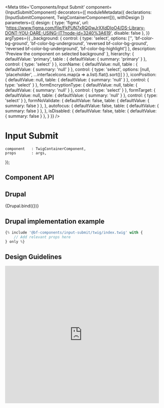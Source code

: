 
<Meta
    title='Components/Input Submit'
    component={InputSubmitComponent}
    decorators={[
        moduleMetadata({ declarations: [InputSubmitComponent, TwigContainerComponent]}),
        withDesign
    ]}
    parameters={{
        design: {
            type: 'figma',
            url: 'https://www.figma.com/file/FkPUN7xRQi0wJrXXdDIoO4/DS-Library-DONT-YOU-DARE-USING-IT?node-id=3240%3A619',
            disable: false
        },
    }}
    argTypes={{
        _background: {
            control: {
                type: 'select',
                options: ['', 'bf-color-bg-ground', 'bf-color-bg-underground', 'reversed bf-color-bg-ground', 'reversed bf-color-bg-underground', 'bf-color-bg-highlight']
            },
            description: 'Preview the component on selected background'
        },
        hierarchy: {
            defaultValue: 'primary',
            table : { defaultValue: { summary: 'primary' } },
            control: { type: 'select' }
        },
        iconName: {
            defaultValue: null,
            table : { defaultValue: { summary: 'null' } },
            control: {
                type: 'select',
                options: [null, 'placeholder', ...interfaceIcons.map(a => a.list).flat().sort()]
            }
        },
        iconPosition: {
            defaultValue: null,
            table: { defaultValue: { summary: 'null' } },
            control: { type: 'select' }
        },
        formEncryptionType: {
            defaultValue: null,
            table: { defaultValue: { summary: 'null' } },
            control: { type: 'select' }
        },
        formTarget: {
            defaultValue: null,
            table: { defaultValue: { summary: 'null' } },
            control: { type: 'select' }
        },
        formNoValidate: {
            defaultValue: false,
            table: { defaultValue: { summary: false } },
        },
        autofocus: {
            defaultValue: false,
            table: { defaultValue: { summary: false } },
        },
        isDisabled: {
            defaultValue: false,
            table: { defaultValue: { summary: false } },
        }
    }}
/>

# Input Submit

    component   : TwigContainerComponent,
    props       : args,
});

## Component API

<ArgsTable of={InputSubmitComponent} />

## Drupal

<Canvas withSource='none'>
    <Story
        name='Drupal'
        height='300px'
        args={{
            elementPath : 'components/input-submit/_doc/template.drupal',
            label       : 'Input Submit',
        }}
    >
        {Drupal.bind({})}
    </Story>
</Canvas>


## Drupal implementation example

```jsx
{% include '@bf-components/input-submit/twig/index.twig' with {
    // Add relevant props here
} only %}
```

## Design Guidelines


<iframe width='100%' height='450' src='https://www.figma.com/embed?embed_host=share&url=https%3A%2F%2Fwww.figma.com%2Ffile%2FFkPUN7xRQi0wJrXXdDIoO4%2FDS-Library-DONT-YOU-DARE-USING-IT%3Fnode-id%3D3240%253A619&chrome=DOCUMENTATION' frameBorder='0' allowFullScreen></iframe>